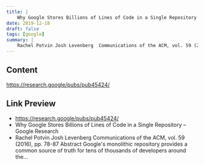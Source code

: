 ```yaml
---
title: |
    Why Google Stores Billions of Lines of Code in a Single Repository – Google Research
date: 2019-12-18
draft: false
tags: [google]
summary: |
    Rachel Potvin Josh Levenberg  Communications of the ACM, vol. 59 (2016), pp. 78-87   Abstract  Google's monolithic repository provides a common source of truth for tens of thousands of developers around the...
---
```


## Content

https://research.google/pubs/pub45424/

## Link Preview

- https://research.google/pubs/pub45424/
- Why Google Stores Billions of Lines of Code in a Single Repository – Google Research
- Rachel Potvin Josh Levenberg  Communications of the ACM, vol. 59 (2016), pp. 78-87   Abstract  Google's monolithic repository provides a common source of truth for tens of thousands of developers around the...
